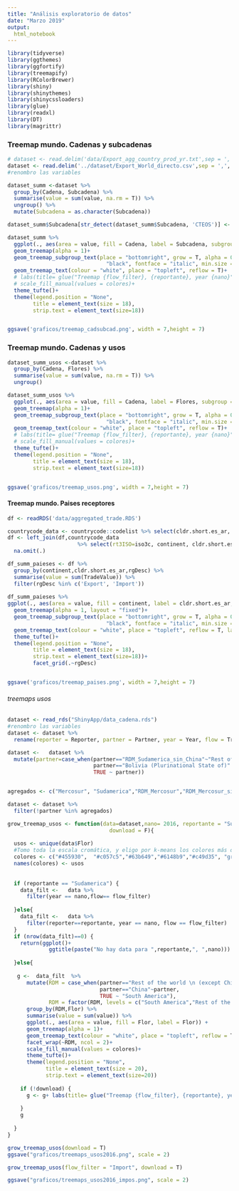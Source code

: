 ```yaml
---
title: "Análisis exploratorio de datos"
date: "Marzo 2019"
output: 
  html_notebook
---
```



```r
library(tidyverse)
library(ggthemes)
library(ggfortify)
library(treemapify)
library(RColorBrewer)
library(shiny)
library(shinythemes)
library(shinycssloaders)
library(glue)
library(readxl)
library(DT)
library(magrittr)
```


### Treemap mundo. Cadenas y subcadenas

```r
# dataset <- read.delim('data/Export_agg_country_prod_yr.txt',sep = ',', encoding = 'UTF-8')
dataset <- read.delim('../dataset/Export_World_directo.csv',sep = ',', encoding = 'UTF-8')
#renombro las variables

dataset_summ <-dataset %>% 
  group_by(Cadena, Subcadena) %>% 
  summarise(value = sum(value, na.rm = T)) %>% 
  ungroup() %>% 
  mutate(Subcadena = as.character(Subcadena))

dataset_summ$Subcadena[str_detect(dataset_summ$Subcadena, 'CTEOS')] <- 'LACTEOS'

dataset_summ %>% 
  ggplot(., aes(area = value, fill = Cadena, label = Subcadena, subgroup = Cadena)) + 
  geom_treemap(alpha = 1)+
  geom_treemap_subgroup_text(place = "bottomright", grow = T, alpha = 0.5, colour =
                               "black", fontface = "italic", min.size = 0) +
  geom_treemap_text(colour = "white", place = "topleft", reflow = T)+
  # labs(title= glue("Treemap {flow_filter}, {reportante}, year {nano}"))+
  # scale_fill_manual(values = colores)+
  theme_tufte()+
  theme(legend.position = "None",
        title = element_text(size = 18),
        strip.text = element_text(size=18))


ggsave('graficos/treemap_cadsubcad.png', width = 7,height = 7)
```



### Treemap mundo. Cadenas y usos

```r

dataset_summ_usos <-dataset %>% 
  group_by(Cadena, Flores) %>% 
  summarise(value = sum(value, na.rm = T)) %>% 
  ungroup() 

dataset_summ_usos %>% 
  ggplot(., aes(area = value, fill = Cadena, label = Flores, subgroup = Cadena)) + 
  geom_treemap(alpha = 1)+
  geom_treemap_subgroup_text(place = "bottomright", grow = T, alpha = 0.5, colour =
                               "black", fontface = "italic", min.size = 0) +
  geom_treemap_text(colour = "white", place = "topleft", reflow = T)+
  # labs(title= glue("Treemap {flow_filter}, {reportante}, year {nano}"))+
  # scale_fill_manual(values = colores)+
  theme_tufte()+
  theme(legend.position = "None",
        title = element_text(size = 18),
        strip.text = element_text(size=18))


ggsave('graficos/treemap_usos.png', width = 7,height = 7)
```


#### Treemap mundo. Paises receptores

```r
df <- readRDS('data/aggregated_trade.RDS')

countrycode_data <- countrycode::codelist %>% select(cldr.short.es_ar, cldr.short.en,iso3c,region,continent)
df <- left_join(df,countrycode_data 
                      %>% select(rt3ISO=iso3c, continent, cldr.short.es_ar)) %>% 
  na.omit(.)

df_summ_paieses <- df %>% 
  group_by(continent,cldr.short.es_ar,rgDesc) %>% 
  summarise(value = sum(TradeValue)) %>% 
  filter(rgDesc %in% c('Export', 'Import')) 
  
df_summ_paieses %>% 
ggplot(., aes(area = value, fill = continent, label = cldr.short.es_ar, subgroup = continent)) + 
  geom_treemap(alpha = 1, layout = "fixed")+
  geom_treemap_subgroup_text(place = "bottomright", grow = T, alpha = 0.5, colour =
                               "black", fontface = "italic", min.size = 0, layout = "fixed") +
  geom_treemap_text(colour = "white", place = "topleft", reflow = T, layout = "fixed")+
  theme_tufte()+
  theme(legend.position = "None",
        title = element_text(size = 18),
        strip.text = element_text(size=18))+
        facet_grid(.~rgDesc)


ggsave('graficos/treemap_paises.png', width = 7,height = 7)
```



###### treemaps usos

```r
dataset <- read_rds("ShinyApp/data_cadena.rds")
#renombro las variables
dataset <- dataset %>% 
  rename(reporter = Reporter, partner = Partner, year = Year, flow = TradeFlowName, value = TradeValue)

dataset <-   dataset %>%
  mutate(partner=case_when(partner=="RDM_Sudamerica_sin_China"~"Rest of the world \n (except China)",
                           partner=="Bolivia (Plurinational State of)" ~ "Bolivia",
                           TRUE ~ partner))


agregados <- c("Mercosur", "Sudamerica","RDM_Mercosur","RDM_Mercosur_sin_China","RDM_Sudamerica", "World")

dataset <- dataset %>% 
  filter(!partner %in% agregados)

```

```r
grow_treemap_usos <- function(data=dataset,nano= 2016, reportante = "Sudamerica",flow_filter = "Export",
                                download = F){
  
  usos <- unique(data$Flor)
  #Tomo toda la escala cromática, y eligo por k-means los colores más distintivos posibles
  colores <- c("#455930",  "#c057c5","#63b649","#6148b9","#c49d35", "grey")
  names(colores) <- usos
  
  
  if (reportante == "Sudamerica") {
    data_filt <-   data %>% 
      filter(year == nano,flow== flow_filter)
    
  }else{
    data_filt <-   data %>% 
      filter(reporter==reportante, year == nano, flow == flow_filter)
  }
  if (nrow(data_filt)==0) {
    return(ggplot()+
             ggtitle(paste("No hay data para ",reportante,", ",nano)))
    
  }else{
    
   g <-  data_filt  %>% 
      mutate(RDM = case_when(partner=="Rest of the world \n (except China)"~partner,
                             partner=="China"~partner,
                             TRUE ~ "South America"),
             RDM = factor(RDM, levels = c("South America","Rest of the world \n (except China)","China"))) %>%
      group_by(RDM,Flor) %>%
      summarise(value = sum(value)) %>% 
      ggplot(., aes(area = value, fill = Flor, label = Flor)) + 
      geom_treemap(alpha = 1)+
      geom_treemap_text(colour = "white", place = "topleft", reflow = T)+
      facet_wrap(~RDM, ncol = 2)+
      scale_fill_manual(values = colores)+
      theme_tufte()+
      theme(legend.position = "None",
            title = element_text(size = 20),
            strip.text = element_text(size=20))
    
    if (!download) {
      g <- g+ labs(title= glue("Treemap {flow_filter}, {reportante}, year {nano}"))
        
    }
    g
    
  }
}

```

```r
grow_treemap_usos(download = T)
ggsave("graficos/treemaps_usos2016.png", scale = 2)
```

```r
grow_treemap_usos(flow_filter = "Import", download = T)

ggsave("graficos/treemaps_usos2016_impos.png", scale = 2)

```

